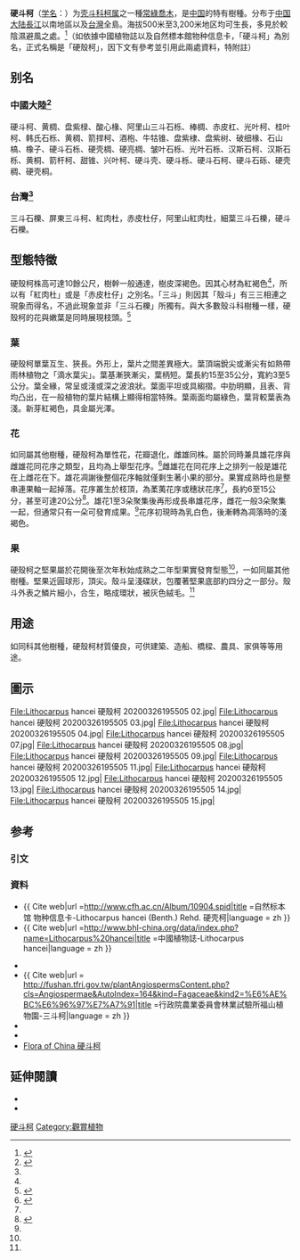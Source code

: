 {{Speciesbox
| name = 硬斗柯
| status = 
| status_system = 
| image =Lithocarpus hancei 硬殼柯 20200326195505 01.jpg
| genus = Lithocarpus
| species = hancei
| synonyms = 
* ''Cyclobalanus ternaticupula'' ([[Hayata|Hayata]]) [[Nakai|Nakai]]  
* ''Cyclobalanus hancei'' ([[Benth.|Benth.]]) Oerst.  
* ''Cyclobalanopsis ternaticupula f. arisanensis ''([[Hayata|Hayata]]) Kudo
* ''Cyclobalanopsis ternaticupula'' ([[Hayata|Hayata]]) Kudo  
* ''Lithocarpus ternaticupulus var. subreticulata'' ([[Hayata|Hayata]]) Liao  
* ''Lithocarpus mupinensis'' (Rehder et E. H. Wilson) A. Camus  
* ''Lithocarpus ternaticupulus var. arisanensis'' ([[Hayata|Hayata]]) Kaneh.  
* ''Lithocarpus jingdongensis'' Y. C. Hsu et H. J. Qian  
* ''Lithocarpus ternaticupulus'' ([[Hayata|Hayata]]) Hayata  
* ''Lithocarpus ternaticupulus f. matsudai'' ([[Hayata|Hayata]]) Liao  
* ''Lithocarpus spicatus var. mupinensis'' Rehder et E. H. Wilson  
* ''Lithocarpus omeiensis'' A. Camus  
* ''Lithocarpus blaoensis'' A. Camus  
* ''Lithocarpus arisanensis'' ([[Hayata|Hayata]]) [[Hayata|Hayata]]  
* ''Lithocarpus matsudai''[[Hayata|Hayata]]  
* ''Lithocarpus subreticulatus'' ([[Hayata|Hayata]])[[Hayata|Hayata]]  
* ''Pasania brevicaudata var. arisanensis'' ([[Hayata|Hayata]]) S. S. Ying 
* ''Pasania confertifolia'' Hu  
* ''Pasania hancei'' ([[Benth.|Benth.]]) Schottky  
* ''Pasania hancei var. arisanensis'' ([[Hayata|Hayata]]) J. C. Liao  
* ''Pasania hancei var. ternaticupula'' ([[Hayata|Hayata]]) J. C. Liao  
* ''Pasania blaoensis'' (A. Camus) Hu  
* ''Pasania subreticulata'' ([[Hayata|Hayata]]) [[Hayata|Hayata]]  
* ''Pasania ternaticupula var. matsudai'' ([[Hayata|Hayata]]) Liao  
* ''Pasania ternaticupula var. subreticulata'' ([[Hayata|Hayata]]) Liao  
* ''Pasania rhododendrophylla'' Hu  
* ''Pasania ternaticupula'' ([[Hayata|Hayata]]) Schott  
* ''Pasania ternaticupula var. arisanensis'' ([[Hayata|Hayata]]) Liao  
* ''Quercus hancei'' [[Benth.|Benth.]] 
* ''Quercus ternaticupula'' [[Hayata|Hayata]]
* ''Quercus arisanensis'' [[Hayata|Hayata]]
* ''Quercus subreticulata'' [[Hayata|Hayata]]
* ''Synaedrys kuarunensis'' Tomiya
* ''Synaedrys hancei'' ([[Benth.|Benth.]]) Koidz.  
* ''Synaedrys matsudai'' ([[Hayata|Hayata]]) Kudo  
* ''Lithocarpus kuarunensis'' (Tomiya) C.F.Shen  
* ''Pasania kuarunensis'' (Tomiya) S.S.Ying  
* ''Synaedrys matsudae'' ([[Hayata|Hayata]]) Kudô  
* ''Synaedrys ternaticupula'' ([[Hayata|Hayata]]) Koidz.  
* ''Lithocarpus arisanensis var. globosa'' C.F.Shen  
* ''Lithocarpus kuarunensis var. lepidobalanus'' C.F.Shen  
* ''Lithocarpus matsudae'' [[Hayata|Hayata]]  
* ''Lithocarpus ternaticupulus f. matsudae'' ([[Hayata|Hayata]]) J.C.Liao  
| authority = ([[Benth.|Benth.]]) Rehd.
}}

'''硬斗柯'''（[[学名|学名]]：{{lang|la|''Lithocarpus hancei''}}）为[[壳斗科|壳斗科]][[柯属|柯属]]之一種[[常綠喬木|常綠喬木]]，是[[中国|中国]]的特有樹種。分布于[[中国大陆|中国大陆]][[長江|長江]]以南地區以及[[台灣|台灣]]全島。海拔500米至3,200米地区均可生長，多見於較陰濕避風之處。<ref name=":0">{{Cite web|title=行政院農業委員會林業試驗所福山植物園-三斗柯|url=http://fushan.tfri.gov.tw/plantAngiospermsContent.php?cls=Angiospermae&AutoIndex=164&kind=Fagaceae&kind2=%E6%AE%BC%E6%96%97%E7%A7%91|accessdate=|author=|date=|format=|publisher=|language=}}</ref>（如依據中國植物誌以及自然標本館物种信息卡，「硬斗柯」為別名，正式名稱是「硬殼柯」，因下文有參考並引用此兩處資料，特附註）

== 别名 ==
=== 中國大陸<ref name=":1">{{Cite web|title=自然标本馆 物种信息卡-Lithocarpus hancei (Benth.) Rehd. 硬壳柯|url=http://www.cfh.ac.cn/Album/10904.spid|accessdate=|author=|date=|format=|publisher=|language=}}</ref>===
硬斗柯、黄椆、盘紫椂、酸心椽、阿里山三斗石栎、棒椆、赤皮杠、光叶柯、桂叶柯、韩氏石栎、黄稠、箭捍柯、酒枹、牛牯锥、盘紫棣、盘紫树、破细椽、石山槁、橡子、硬斗石栎、硬壳椆、硬亮椆、皱叶石栎、光叶石栎、汉斯石柯、汉斯石栎、黄桐、箭杆柯、甜锥、兴叶柯、硬斗壳、硬斗栎、硬斗石柯、硬斗石砾、硬壳稠、硬壳桐。
=== 台灣<ref name=":0" />===
三斗石櫟、屏東三斗柯、紅肉杜，赤皮杜仔，阿里山紅肉杜，細葉三斗石櫟，硬斗石櫟。

== 型態特徵 ==
硬殼柯株高可達10餘公尺，樹幹一般通達，樹皮深褐色。因其心材為紅褐色<ref name=":0" />，所以有「紅肉杜」或是「赤皮杜仔」之別名。「三斗」則因其「殼斗」有三三相連之現象而得名，不過此現象並非「三斗石櫟」所獨有。與大多數殼斗科樹種一樣，硬殼柯的花與嫩葉是同時展現枝頭。<ref>{{Cite web|title=樹頂的春季煙火－三斗石櫟|url=https://web2.nmns.edu.tw/PubLib/epaper/2020/989-index.htm|accessdate=|author=|date=|format=|publisher=|language=|archive-date=2020-03-27|archive-url=https://web.archive.org/web/20200327145408/https://web2.nmns.edu.tw/PubLib/epaper/2020/989-index.htm|dead-url=no}}</ref>
=== 葉 ===
硬殼柯單葉互生、狹長。外形上，葉片之間差異極大。葉頂端銳尖或漸尖有如熱帶雨林植物之「滴水葉尖」。葉基漸狹漸尖，葉柄短。葉長約15至35公分，寬約3至5公分。葉全緣，常呈或淺或深之波浪狀。葉面平坦或具縐摺。中肋明顯，且表、背均凸出，在一般植物的葉片結構上顯得相當特殊。葉兩面均屬綠色，葉背較葉表為淺。新芽紅褐色，具金屬光澤。
=== 花 ===
如同屬其他樹種，硬殼柯為單性花，花瓣退化，雌雄同株。屬於同時兼具雄花序與雌雄花同花序之類型，且均為上舉型花序。<ref name=":2">{{Cite web|title=台灣特有的生態議題：橡實世界|url=https://scitechvista.nat.gov.tw/c/s2e0.htm|accessdate=|author=|date=|format=|publisher=|language=|archive-date=2020-03-01|archive-url=https://web.archive.org/web/20200301231926/https://scitechvista.nat.gov.tw/c/s2e0.htm|dead-url=no}}</ref>雌雄花在同花序上之排列一般是雄花在上雌花在下。雄花凋謝後整個花序軸就僅剩生著小果的部分。果實成熟時也是整串連果軸一起掉落。花序叢生於枝頂，為葇荑花序或穗狀花序<ref name=":0" />，長約6至15公分，甚至可達20公分<ref>{{Cite web|title=中國植物誌-Lithocarpus hancei|url=http://www.bhl-china.org/data/index.php?name=Lithocarpus%20hancei|accessdate=|author=|date=|format=|publisher=|language=}}</ref>。雄花1至3朵聚集後再形成長串雄花序，雌花一般3朵聚集一起，但通常只有一朵可發育成果。<ref name=":2" />花序初現時為乳白色，後漸轉為凋落時的淺褐色。
=== 果 ===
硬殼柯之堅果屬於花開後至次年秋始成熟之二年型果實發育型態<ref name=":2" />，一如同屬其他樹種。堅果近圓球形，頂尖。殼斗呈淺碟狀，包覆著堅果底部約四分之一部分。殼斗外表之鱗片細小，合生，略成環狀，被灰色絨毛。<ref name=":0" />

== 用途 ==
如同科其他樹種，硬殼柯材質優良，可供建築、造船、橋樑、農具、家俱等等用途。

== 圖示 ==
<gallery>
File:Lithocarpus hancei 硬殼柯 20200326195505 02.jpg|
File:Lithocarpus hancei 硬殼柯 20200326195505 03.jpg|
File:Lithocarpus hancei 硬殼柯 20200326195505 04.jpg|
File:Lithocarpus hancei 硬殼柯 20200326195505 07.jpg|
File:Lithocarpus hancei 硬殼柯 20200326195505 08.jpg|
File:Lithocarpus hancei 硬殼柯 20200326195505 09.jpg|
File:Lithocarpus hancei 硬殼柯 20200326195505 11.jpg|
File:Lithocarpus hancei 硬殼柯 20200326195505 12.jpg|
File:Lithocarpus hancei 硬殼柯 20200326195505 13.jpg|
File:Lithocarpus hancei 硬殼柯 20200326195505 14.jpg|
File:Lithocarpus hancei 硬殼柯 20200326195505 15.jpg|
</gallery>

== 参考 ==
=== 引文 ===
{{Reflist}}
=== 資料 ===
*{{ Cite web|url =http://www.cfh.ac.cn/Album/10904.spid|title =自然标本馆 物种信息卡-Lithocarpus hancei (Benth.) Rehd. 硬壳柯|language = zh }}
*{{ Cite web|url =http://www.bhl-china.org/data/index.php?name=Lithocarpus%20hancei|title =中國植物誌-Lithocarpus hancei|language = zh }}
<div class="references-small">
*{{Cite web|url =https://scitechvista.nat.gov.tw/c/s2e0.htm|title =台灣特有的生態議題：橡實世界|language =zh|accessdate =2020-03-27|archive-date =2020-03-01|archive-url =https://web.archive.org/web/20200301231926/https://scitechvista.nat.gov.tw/c/s2e0.htm|dead-url =no}}
*{{ Cite web|url = http://fushan.tfri.gov.tw/plantAngiospermsContent.php?cls=Angiospermae&AutoIndex=164&kind=Fagaceae&kind2=%E6%AE%BC%E6%96%97%E7%A7%91|title =行政院農業委員會林業試驗所福山植物園-三斗柯|language = zh }}
*{{Cite web |url =https://web2.nmns.edu.tw/PubLib/epaper/2020/989-index.htm |title =樹頂的春季煙火－三斗石櫟 |language =zh |accessdate =2020-03-27 |archive-date =2020-03-27 |archive-url =https://web.archive.org/web/20200327145408/https://web2.nmns.edu.tw/PubLib/epaper/2020/989-index.htm |dead-url =no }}
*{{Cite web |url =http://web2.nmns.edu.tw/PubLib/NewsLetter/104/331/3.pdf |title =櫟栗在木─臺灣殼斗科 |language =zh |accessdate =2020-03-28 |archive-date =2020-03-28 |archive-url =https://web.archive.org/web/20200328134524/http://web2.nmns.edu.tw/PubLib/NewsLetter/104/331/3.pdf |dead-url =no }}
* [http://foc.eflora.cn/content.aspx?TaxonId=200006267 Flora of China 硬斗柯] {{Wayback|url=http://foc.eflora.cn/content.aspx?TaxonId=200006267 |date=20151001203158 }}
</div>

== 延伸閱讀 ==
{{refbegin}}
* {{wikispecies-inline|Lithocarpus hancei }}
* {{commonscat-inline|Lithocarpus hancei }}
{{Taxonbar}}

[[Category:柯属|硬斗柯]]
[[Category:觀賞植物|Category:觀賞植物]]